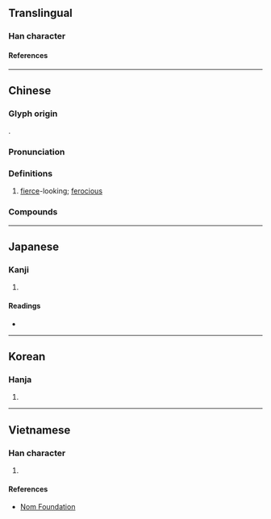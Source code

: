 {{also|狰}}
{{character info/new}}
==Translingual==

===Han character===
{{Han char|rn=94|rad=犬|as=08|sn=11|four=42257|canj=KHBSD|ids=⿰犭爭}}

====References====
{{Han ref|kx=0713.230|dkj=20495|dj=1125.170|hdz=21354.041|uh=7319}}

----

==Chinese==
{{zh-forms|s=狰}}

===Glyph origin===
{{Han etym}}
{{Han compound|犬|爭|c1=s|c2=p|t1=dog|ls=psc}}.

===Pronunciation===
{{zh-pron
|m=zhēng
|c=zang1
|md=
|mn=qz:chng/xm,zz:cheng
|w=
|mc=y
|oc=y
|cat=
}}

===Definitions===
{{zh-hanzi}}

# [[fierce]]-looking; [[ferocious]]

===Compounds===
{{zh-der|猙猛|猙獰|獰猙}}

----

==Japanese==

===Kanji===
{{ja-kanji|grade=|rs=犬08}}

# {{defn|lang=ja|sort=犬08}}

====Readings====
* {{ja-readings|on=そう, しょう, じょう|kun=|nanori=}}

----

==Korean==

===Hanja===
{{ko-hanja|hangeul=쟁|eumhun=|rv=jaeng|mr=chaeng|y=cayng}}

# {{defn|lang=ko|sort=犬08}}

----

==Vietnamese==

===Han character===
{{vi-hantu|[[tranh]]|rs=犬08}}

# {{defn|lang=vi|sort=犬08}}

====References====
* [http://nomfoundation.org/common/nom_details.php?codepoint=7319 Nom Foundation]